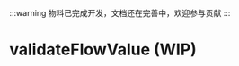 
:::warning
物料已完成开发，文档还在完善中，欢迎参与贡献
:::

# validateFlowValue (WIP)

<SourceCode
  href="https://github.com/bytedance/flowgram.ai/tree/main/packages/materials/form-materials/src/validate/validate-flow-value"
/>

